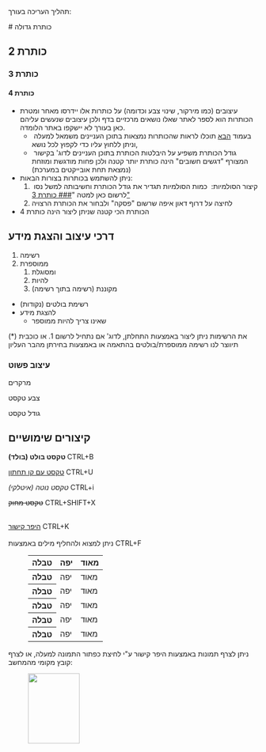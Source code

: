 <p><span style={{fontSize: "28px"}}>תהליך העריכה בעורך:</span></p> 
 # כותרת גדולה 
 
 ## כותרת 2 
 
 ### כותרת 3 
 
 #### כותרת 4 
 
<ul><li>עיצובים (כמו מירקור, שינוי צבע וכדומה) על כותרות אלו יידרסו מאחר ומטרת הכותרות הוא לספר לאתר שאלו נושאים מרכזיים בדף ולכן עיצובים שנעשים עליהם כאן בעורך לא יישקפו באתר הלומדה.<ul><li>&nbsp;בעמוד <a href="https://toardocs.vercel.app/tkina/tkinatoarp/toarp">הבא</a> תוכלו לראות שהכותרות נמצאות בתוכן העניינים משמאל למעלה וניתן ללחוץ עליו כדי לקפוץ לכל נושא,</li><li>&nbsp;גודל הכותרת משפיע על היבלטות הכותרת בתוכן העניינים לדוג' בקישור המצורף "דגשים חשובים" הינה כותרת יותר קטנה ולכן פחות מודגשת ומוזחת (נמצאת תחת אובייקטים במערכת)</li></ul></li><li>ניתן להשתמש בכותרות בצורות הבאות:&nbsp;<ol><li>&nbsp;קיצור הסולמיות: &nbsp;כמות הסולמיות תגדיר את גודל הכותרת וחשיבותה למשל נסו לרשום כאן למטה "<u>### כותרת 3"</u></li><li>לחיצה על דרוף דאון איפה שרשום "פסקה" ולבחור את הכותרת הרצויה</li></ol></li><li>הכותרת הכי קטנה שניתן ליצור הינה כותרת 4</li></ul> 
 
 
 ## דרכי עיצוב והצגת מידע 
 
<ol><li>רשימה</li><li>ממוספרת<ol><li>ומסוגלת</li><li>להיות</li><li>מקוננת (רשימה בתוך רשימה)</li></ol></li></ol><ul><li>רשימת בולטים (נקודות)</li><li>להצגת מידע<ul><li>שאינו צריך להיות ממוספר</li></ul></li></ul> 
<p>את הרשימות ניתן ליצור באמצעות התחלתן, לדוג' אם נתחיל לרשום 1. או כוכבית (*) תיווצר לנו רשימה ממוספרת/בולטים בהתאמה או באמצעות בחירתן מהבר העליון</p> 
 
 ### עיצוב פשוט 
 
<p><span style={{backgroundColor: "hsl(60,100%,50%)"}}>מרקרים</span></p><p><span style={{color: "hsl(120,75%,60%)"}}>צבע טקסט</span></p><p><span style={{fontSize: "22px"}}>גודל טקסט</span></p> 
 
 
 ## קיצורים שימושיים 
 
<p><strong>טקסט בולט (בולד) </strong>CTRL+B</p><p><u>טקסט עם קו תחתון</u> CTRL+U</p><p><i>טקסט נוטה (איטלקי)</i> CTRL+i</p><p><s>טקסט מחוק</s> CTRL+SHIFT+X</p><p><br /><a href="https://toardocs.vercel.app">היפר קישור</a> CTRL+K<br /><br />ניתן למצוא ולהחליף מילים באמצעות CTRL+F</p> 
<figure className="table"><table><thead><tr><th>טבלה</th><th>יפה</th><th>מאוד</th></tr></thead><tbody><tr><th>טבלה</th><td>יפה</td><td>מאוד</td></tr><tr><th>טבלה</th><td>יפה</td><td>מאוד</td></tr><tr><th>טבלה</th><td>יפה</td><td>מאוד</td></tr><tr><th>טבלה</th><td>יפה</td><td>מאוד</td></tr><tr><th>טבלה</th><td>יפה</td><td>מאוד</td></tr></tbody></table></figure> 
 
<p>ניתן לצרף תמונות באמצעות היפר קישור ע"י לחיצת כפתור התמונה למעלה, או לצרף קובץ מקומי מהמחשב:</p> 
<figure className="image"><img style={{aspectRatio: "104/142"}} src="https://www.w3schools.com/images/w3schools_green.jpg" width="104" height="142" /></figure>